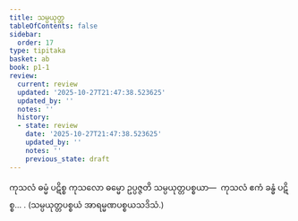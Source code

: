 ```yaml
---
title: သမ္ပယုတ္တ
tableOfContents: false
sidebar:
  order: 17
type: tipitaka
basket: ab
book: p1-1
review:
  current: review
  updated: '2025-10-27T21:47:38.523625'
  updated_by: ''
  notes: ''
  history:
  - state: review
    date: '2025-10-27T21:47:38.523625'
    updated_by: ''
    notes: ''
    previous_state: draft
---
```



<ReviewStatus review={frontmatter.review} showDetails={true} />

<HypothesisAnnotation frontmatter={frontmatter} />

<DynamicBreadcrumb />

<Division number="16" book="p1-1" e="ch" v="36" p="299">

<Paragraph number="164" book="p1-1">
ကုသလံ ဓမ္မံ ပဋိစ္စ ကုသလော ဓမ္မော ဥပ္ပဇ္ဇတိ သမ္ပယုတ္တပစ္စယာ—  ကုသလံ ဧကံ ခန္ဓံ ပဋိစ္စ… . (သမ္ပယုတ္တပစ္စယံ အာရမ္မဏပစ္စယသဒိသံ.)
</Paragraph>
</Division>